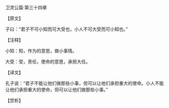 

卫灵公篇·第三十四章

【原文】

子曰：“君子不可小知而可大受也，小人不可大受而可小知也。”

【注释】

小知：知，作为的意思，做小事情。

大受：受，责任，使命的意思，承担大任。

【译文】

孔子说：“君子不能让他们做那些小事，但可以让他们承担重大的使命。小人不能让他们承担重大的使命，但可以让他们做那些小事。”

【赏析】

